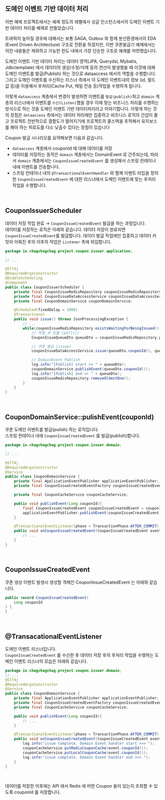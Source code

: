 ## 도메인 이벤트 기반 데이터 처리
이번 예제 프로젝트에서는 예제 정도의 레벨에서 싱글 인스턴스에서의 도메인 이벤트 기반 데이터 처리를 예제로 만들었습니다.<br/>

트래픽이 높아질 경우에 대해서는 보통 SAGA, Outbox 와 함께 분산환경에서의 EDA (Event Driven Architecture) 구조로 전환을 하겠지만, 이번 쿠폰발급기 예제에서는 이런 내용들은 제외하고 가능한 한도 내에서 가장 단순한 구조로 예제를 마련했습니다.<br/>

도메인 이벤트 기반 데이터 처리는 데이터 영역(JPA, Querydsl, Mybatis, Jdbctemplate) 에서 데이터의 생성/수정/삭제 등의 연산이 발생했을 때 이것에 대해 도메인 이벤트를 발급(Publish) 하는 것으로 dataaccess 에서의 역할을 수행합니다.<br/>
그리고 도메인 이벤트를 수신하는 리스너 측에서 이 도메인 이벤트내의 정보 (id, 필드 값 등)을 이용해서 후처리(Cache Put, 메일 전송 등)작업을 수행하게 됩니다.<br/>

이렇게 `dataaccess` 계층에서 변경이 발생하면 이벤트를 `발급(publish)`하고 `domain` 계층의 리스너에서 이벤트를 `수신(Listen)`했을 경우 이에 맞는 비즈니스 처리를 수행하는 방식으로 하는 것을 도메인 이벤트 기반 데이터처리라고 이야기합니다. 이렇게 하는 것의 장점은 `dataaccess` 측에서는 데이터 처리에만 집중하고 비즈니스 로직의 간섭이 줄고 프로젝트 전반적으로 결합도가 떨어지기에 프로젝트의 콜스택을 추적해서 유지보스를 해야 하는 피로도를 다소 낮출수 있다는 장점이 있습니다<br/>

Coupon 발급 시나리오를 요약해보면 다음과 같습니다.
- `dataaccess` 계층에서 couponId 에 대해 데이터를 저장
- 데이터를 저장하는 동작은 `domain` 계층에서는 DomainEvent 로 간주되는데, 따라서 `domain` 계층에서는 `CouponIssueCreatedEvent` 를 생성해서 스프링 컨테이너 내에 이벤트를 전송합니다.
- 스프링 컨테이너 내의 `@TransactionalEventHandler` 와 함께 이벤트 타입을 정의한 `CouponIssueCreatedEvent` 에 대한 리스너에서 도메인 이벤트에 맞는 후처리 작업을 수행합니다.
<br/>

## CouponIssuerScheduler
데이터 저장 작업 완료 → `CouponIssueCreatedEvent` 발급을 하는 과정입니다.<br/>
데이터를 저장하는 로직은 아래와 같습니다. 데이터 저장이 완료되면 `CouponIssueCreatedEvent`를 발급합니다. 데이터 발급 작업에만 집중하고 데이터 커밋이 이뤄진 후의 이후의 작업은 `Listener` 측에 위임합니다.<br/>
```java filename="CouponIssuerScheduler.java" {} copy
package io.chagchagchag.project.coupon.issuer.application;

// ...

@Slf4j
@RequiredArgsConstructor
@EnableScheduling
@Component
public class CouponIssuerScheduler {
    private final CouponIssueRedisRepository couponIssueRedisRepository;
    private final CouponIssueDataAccessService couponIssueDataAccessService;
    private final CouponDomainService couponDomainService;

    @Scheduled(fixedDelay = 1000)
    @Transactional
    public void issue() throws JsonProcessingException {
        // ...
        while(couponIssueRedisRepository.existsWaitingForBeingIssued()){
            // 작업 큐 인출 (poll())
            CouponIssueQueueDto queueDto = couponIssueRedisRepository.pollOne();

            // 쿠폰 발급 (issue)
            couponIssueDataAccessService.issue(queueDto.couponId(), queueDto.userId());

            // DomainEvent Publish
            log.info("[Publish] start >> " + queueDto);
            couponDomainService.publishEvent(queueDto.couponId());
            log.info("[Publish] end >> " + queueDto);
            couponIssueRedisRepository.removeOldestOne();
        }
    }
}
```
<br/>

## CouponDomainService::pulishEvent(couponId)
쿠폰 도메인 이벤트를 발급(pulish) 하는 로직입니다.<br/>
스프링 컨테이너 내에 `CouponIssueCreatedEvent` 를 발급(publish)합니다.<br/>
```java filename="CouponDomainService.java" {0} copy
package io.chagchagchag.project.coupon.issuer.domain;

// ...

@Slf4j
@RequiredArgsConstructor
@Service
public class CouponDomainService {
    private final ApplicationEventPublisher applicationEventPublisher;
    private final CouponIssueCreatedEventFactory couponIssueCreatedEventFactory;

    private final CouponCacheService couponCacheService;

    public void publishEvent(Long couponId){
        final CouponIssueCreatedEvent couponIssueCreatedEvent = couponIssueCreatedEventFactory.defaultEvent(couponId);
        applicationEventPublisher.publishEvent(couponIssueCreatedEvent);
    }

    @TransactionalEventListener(phase = TransactionPhase.AFTER_COMMIT)
    public void onCouponIssueCreatedEvent(CouponIssueCreatedEvent event){
        // ...
    }
}
```
<br/>

## CouponIssueCreatedEvent
쿠폰 생성 이벤트 발생시 생성할 객체인 CouponIssueCreatedEvent 는 아래와 같습니다.<br/>
```java filename="CouponIssueCreatedEvent.java" {0} copy
public record CouponIssueCreatedEvent(
    Long couponId
) {
}
```
<br/>


## @TransacationalEventListener 
도메인 이벤트 리스너입니다.<br/>
`CouponIssueCreatedEvent` 를 수신한 후 데이터 저장 후의 후처리 작업을 수행하는 도메인 이벤트 리스너의 모습은 아래와 같습니다.<br/>
```java filename="CouponDomainService.java" {} copy
package io.chagchagchag.project.coupon.issuer.domain;
// ...
@Slf4j
@RequiredArgsConstructor
@Service
public class CouponDomainService {
    private final ApplicationEventPublisher applicationEventPublisher;
    private final CouponIssueCreatedEventFactory couponIssueCreatedEventFactory;
    private final CouponCacheService couponCacheService;

    public void publishEvent(Long couponId){
        // ...
    }

    @TransactionalEventListener(phase = TransactionPhase.AFTER_COMMIT)
    public void onCouponIssueCreatedEvent(CouponIssueCreatedEvent event){
        log.info("issue complete. Domain Event handler start >>> ");
        couponCacheService.putRedisCouponCache(event.couponId());
        couponCacheService.putLocalCouponCache(event.couponId());
        log.info("issue complete. Domain Event handler end >>> ");
    }
}
```
<br/>

데이터를 저장한 이후에는 API 에서 Redis 에 어떤 Coupon 들이 있는지 조회할 수 있도록 couponId 를 저장합니다.<br/>
<br/>

